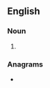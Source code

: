 ==English==

===Noun===
{{head|en|noun plural form}}

# {{plural of|reanimator|lang=en}}

===Anagrams===
* {{anagrams|en|a=aaeimnorrst|rosmarinate}}